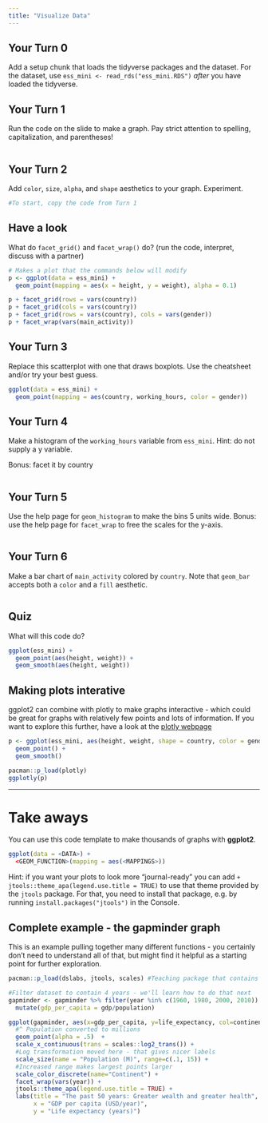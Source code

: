 ```yaml
---
title: "Visualize Data"
---
```


## Your Turn 0

Add a setup chunk that loads the tidyverse packages and the dataset. For the dataset, use `ess_mini <- read_rds("ess_mini.RDS")` *after* you have loaded the tidyverse.



## Your Turn 1

Run the code on the slide to make a graph. Pay strict attention to spelling, capitalization, and parentheses!

```r

```

## Your Turn 2

Add `color`, `size`, `alpha`, and `shape` aesthetics to your graph. Experiment.  

```r
#To start, copy the code from Turn 1
```

## Have a look

What do `facet_grid()` and `facet_wrap()` do? 
(run the code, interpret, discuss with a partner)

```r
# Makes a plot that the commands below will modify
p <- ggplot(data = ess_mini) +
  geom_point(mapping = aes(x = height, y = weight), alpha = 0.1)

p + facet_grid(rows = vars(country))
p + facet_grid(cols = vars(country))
p + facet_grid(rows = vars(country), cols = vars(gender))
p + facet_wrap(vars(main_activity))
```

## Your Turn 3

Replace this scatterplot with one that draws boxplots. Use the cheatsheet and/or try your best guess.

```r
ggplot(data = ess_mini) +
  geom_point(mapping = aes(country, working_hours, color = gender))
```

## Your Turn 4

Make a histogram of the `working_hours` variable from `ess_mini`. Hint: do not supply a y variable.

Bonus: facet it by country

```r

```

## Your Turn 5

Use the help page for `geom_histogram` to make the bins 5 units wide.
Bonus: use the help page for `facet_wrap` to free the scales for the y-axis.

```r

```

## Your Turn 6

Make a bar chart of `main_activity` colored by `country`. Note that `geom_bar` accepts both a `color` and a `fill` aesthetic.

```r

```

## Quiz

What will this code do?

```r
ggplot(ess_mini) + 
  geom_point(aes(height, weight)) +
  geom_smooth(aes(height, weight))
```

## Making plots interative

ggplot2 can combine with plotly to make graphs interactive - which could be great for graphs with relatively few points and lots of information. If you want to explore this further, have a look at the [plotly webpage](plot.ly/ggplot2/)

```r
p <- ggplot(ess_mini, aes(height, weight, shape = country, color = gender)) + 
  geom_point() +
  geom_smooth()

pacman::p_load(plotly)
ggplotly(p)
```

***

# Take aways

You can use this code template to make thousands of graphs with **ggplot2**.

```r
ggplot(data = <DATA>) +
  <GEOM_FUNCTION>(mapping = aes(<MAPPINGS>))
```

Hint: if you want your plots to look more "journal-ready" you can add `+ jtools::theme_apa(legend.use.title = TRUE)` to use that theme provided by the `jtools` package. For that, you need to install that package, e.g. by running `install.packages("jtools")` in the Console.

## Complete example - the gapminder graph

This is an example pulling together many different functions - you certainly don't need to understand all of that, but might find it helpful as a starting point for further exploration.

```r
pacman::p_load(dslabs, jtools, scales) #Teaching package that contains the gapminder dataset

#Filter dataset to contain 4 years - we'll learn how to do that next
gapminder <- gapminder %>% filter(year %in% c(1960, 1980, 2000, 2010)) %>% 
  mutate(gdp_per_capita = gdp/population)

ggplot(gapminder, aes(x=gdp_per_capita, y=life_expectancy, col=continent, size=population/10^6)) +
  #^ Population converted to millions
  geom_point(alpha = .5)  + 
  scale_x_continuous(trans = scales::log2_trans()) +
  #Log transformation moved here - that gives nicer labels
  scale_size(name = "Population (M)", range=c(.1, 15)) + 
  #Increased range makes largest points larger
  scale_color_discrete(name="Continent") + 
  facet_wrap(vars(year)) + 
  jtools::theme_apa(legend.use.title = TRUE) + 
  labs(title = "The past 50 years: Greater wealth and greater health",
       x = "GDP per capita (USD/year)",
       y = "Life expectancy (years)")
```

